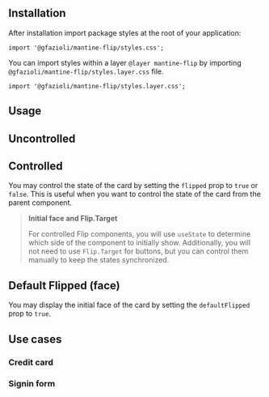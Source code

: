 
## Installation

<InstallScript packages="@gfazioli/mantine-flip" />

After installation import package styles at the root of your application:

```tsx
import '@gfazioli/mantine-flip/styles.css';
```

You can import styles within a layer `@layer mantine-flip` by importing `@gfazioli/mantine-flip/styles.layer.css` file.

```tsx
import '@gfazioli/mantine-flip/styles.layer.css';
```

## Usage

<Demo data={demos.configurator} />

## Uncontrolled

<Demo data={demos.uncontrolled} />

## Controlled

You may control the state of the card by setting the `flipped` prop to `true` or `false`.
This is useful when you want to control the state of the card from the parent component.

<Demo data={demos.controlled} />

> **Initial face and Flip.Target**
>
> For controlled Flip components, you will use `useState` to determine which side of the component to initially show.
> Additionally, you will not need to use `Flip.Target` for buttons, but you can control them manually to keep the states synchronized.

## Default Flipped (face)

You may display the initial face of the card by setting the `defaultFlipped` prop to `true`.

<Demo data={demos.defaultFlipped} />

## Use cases

### Credit card

<Demo data={demos.creditCard} />

### Signin form

<Demo data={demos.signin} />
